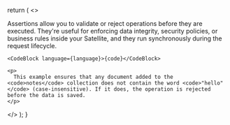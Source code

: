 
  return (
  <>
    <p>
      Assertions allow you to validate or reject operations before they are executed.
      They're useful for enforcing data integrity, security policies, or business rules
      inside your Satellite, and they run synchronously during the request lifecycle.
    </p>

    <CodeBlock language={language}>{code}</CodeBlock>

    <p>
      This example ensures that any document added to the <code>notes</code> collection does not contain the word <code>"hello"</code> (case-insensitive). If it does, the operation is rejected before the data is saved.
    </p>

  </>
  );
}
